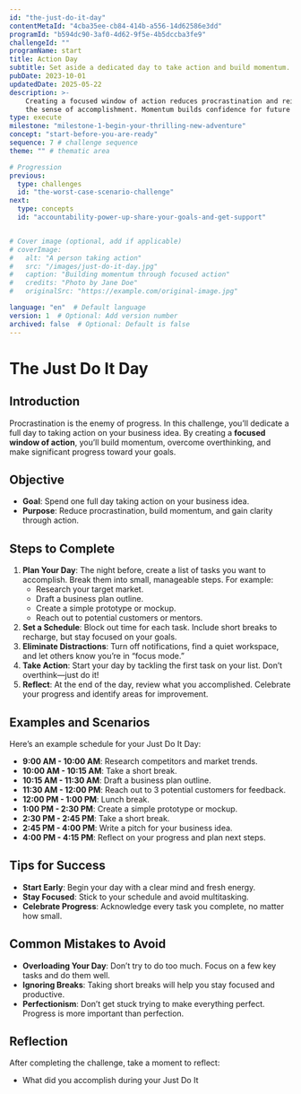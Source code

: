 ```yaml
---
id: "the-just-do-it-day"  
contentMetaId: "4cba35ee-cb84-414b-a556-14d62586e3dd"  
programId: "b594dc90-3af0-4d62-9f5e-4b5dccba3fe9"  
challengeId: ""
programName: start
title: Action Day
subtitle: Set aside a dedicated day to take action and build momentum.
pubDate: 2023-10-01  
updatedDate: 2025-05-22  
description: >-
    Creating a focused window of action reduces procrastination and reinforces
    the sense of accomplishment. Momentum builds confidence for future tasks.
type: execute
milestone: "milestone-1-begin-your-thrilling-new-adventure" 
concept: "start-before-you-are-ready"  
sequence: 7 # challenge sequence
theme: "" # thematic area

# Progression
previous:
  type: challenges			 
  id: "the-worst-case-scenario-challenge" 
next:
  type: concepts			
  id: "accountability-power-up-share-your-goals-and-get-support" 


# Cover image (optional, add if applicable)
# coverImage:
#   alt: "A person taking action"
#   src: "/images/just-do-it-day.jpg"
#   caption: "Building momentum through focused action"
#   credits: "Photo by Jane Doe"
#   originalSrc: "https://example.com/original-image.jpg"

language: "en"  # Default language
version: 1  # Optional: Add version number
archived: false  # Optional: Default is false
---
```


# The Just Do It Day

## Introduction
Procrastination is the enemy of progress. In this challenge, you’ll dedicate a full day to taking action on your business idea. By creating a **focused window of action**, you’ll build momentum, overcome overthinking, and make significant progress toward your goals.

## Objective
- **Goal**: Spend one full day taking action on your business idea.
- **Purpose**: Reduce procrastination, build momentum, and gain clarity through action.

## Steps to Complete
1. **Plan Your Day**: The night before, create a list of tasks you want to accomplish. Break them into small, manageable steps. For example:
   - Research your target market.
   - Draft a business plan outline.
   - Create a simple prototype or mockup.
   - Reach out to potential customers or mentors.
2. **Set a Schedule**: Block out time for each task. Include short breaks to recharge, but stay focused on your goals.
3. **Eliminate Distractions**: Turn off notifications, find a quiet workspace, and let others know you’re in “focus mode.”
4. **Take Action**: Start your day by tackling the first task on your list. Don’t overthink—just do it!
5. **Reflect**: At the end of the day, review what you accomplished. Celebrate your progress and identify areas for improvement.

## Examples and Scenarios
Here’s an example schedule for your Just Do It Day:
- **9:00 AM - 10:00 AM**: Research competitors and market trends.
- **10:00 AM - 10:15 AM**: Take a short break.
- **10:15 AM - 11:30 AM**: Draft a business plan outline.
- **11:30 AM - 12:00 PM**: Reach out to 3 potential customers for feedback.
- **12:00 PM - 1:00 PM**: Lunch break.
- **1:00 PM - 2:30 PM**: Create a simple prototype or mockup.
- **2:30 PM - 2:45 PM**: Take a short break.
- **2:45 PM - 4:00 PM**: Write a pitch for your business idea.
- **4:00 PM - 4:15 PM**: Reflect on your progress and plan next steps.

## Tips for Success
- **Start Early**: Begin your day with a clear mind and fresh energy.
- **Stay Focused**: Stick to your schedule and avoid multitasking.
- **Celebrate Progress**: Acknowledge every task you complete, no matter how small.

## Common Mistakes to Avoid
- **Overloading Your Day**: Don’t try to do too much. Focus on a few key tasks and do them well.
- **Ignoring Breaks**: Taking short breaks will help you stay focused and productive.
- **Perfectionism**: Don’t get stuck trying to make everything perfect. Progress is more important than perfection.

## Reflection
After completing the challenge, take a moment to reflect:
- What did you accomplish during your Just Do It
